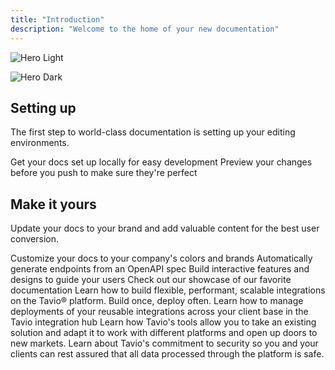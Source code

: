 ```yaml
---
title: "Introduction"
description: "Welcome to the home of your new documentation"
---
```


<img
  className="block dark:hidden"
  src="/images/hero-light.png"
  alt="Hero Light"
/>

<img
  className="hidden dark:block"
  src="/images/hero-dark.png"
  alt="Hero Dark"
/>

## Setting up

The first step to world-class documentation is setting up your editing environments.

<CardGroup cols={2}>
  <Card title="Edit Your Docs" icon="pen-to-square" href="https://mintlify.com/docs/quickstart">
    Get your docs set up locally for easy development
  </Card>
  <Card title="Preview Changes" icon="image" href="https://mintlify.com/docs/development">
    Preview your changes before you push to make sure they're perfect
  </Card>
</CardGroup>

## Make it yours

Update your docs to your brand and add valuable content for the best user conversion.

<CardGroup cols={2}>
  <Card title="Customize Style" icon="palette" href="https://mintlify.com/docs/settings/global">
    Customize your docs to your company's colors and brands
  </Card>
  <Card title="Reference APIs" icon="code" href="https://mintlify.com/docs/api-playground/openapi">
    Automatically generate endpoints from an OpenAPI spec
  </Card>
  <Card title="Add Components" icon="screwdriver-wrench" href="https://mintlify.com/docs/content/components/accordions">
    Build interactive features and designs to guide your users
  </Card>
  <Card title="Get Inspiration" icon="stars" href="https://mintlify.com/customers">
    Check out our showcase of our favorite documentation
  </Card>
</CardGroup>

<CardGroup cols={2}>
  <Card title="Build" icon="hammer-brush">
    Learn how to build flexible, performant, scalable integrations on the Tavio® platform.
  </Card>
  <Card title="Scale" icon="tree">
    Build once, deploy often. Learn how to manage deployments of your reusable integrations across your client base in the Tavio integration hub
  </Card>
  <Card title="Expand" icon="globe">
    Learn how Tavio's tools allow you to take an existing solution and adapt it to work with different platforms and open up doors to new markets.
  </Card>
  <Card title="Security" icon="key">
    Learn about Tavio's commitment to security so you and your clients can rest assured that all data processed through the platform is safe.
  </Card>
</CardGroup>